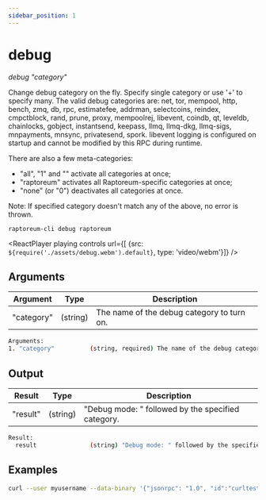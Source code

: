 ```yaml
---
sidebar_position: 1
---
```


# debug

*debug "category"*

Change debug category on the fly. Specify single category or use '+' to specify many.
The valid debug categories are: net, tor, mempool, http, bench, zmq, db, rpc, estimatefee, addrman, selectcoins, reindex, cmpctblock, rand, prune, proxy, mempoolrej, libevent, coindb, qt, leveldb, chainlocks, gobject, instantsend, keepass, llmq, llmq-dkg, llmq-sigs, mnpayments, mnsync, privatesend, spork.
libevent logging is configured on startup and cannot be modified by this RPC during runtime.

There are also a few meta-categories:
 - "all", "1" and "" activate all categories at once;
 - "raptoreum" activates all Raptoreum-specific categories at once;
 - "none" (or "0") deactivates all categories at once.

Note: If specified category doesn't match any of the above, no error is thrown.

`raptoreum-cli debug raptoreum`

<ReactPlayer playing controls url={[
    {src: `${require('./assets/debug.webm').default}`, type: 'video/webm'}]} />


## Arguments

| Argument | Type | Description |
|--|--|--|
| "category" | (string) | The name of the debug category to turn on. |

```bash
Arguments:
1. "category"          (string, required) The name of the debug category to turn on.
```

## Output

| Result | Type | Description |
|--|--|--|
| "result" | (string) | "Debug mode: " followed by the specified category. |

```bash
Result:
  result               (string) "Debug mode: " followed by the specified category.
```


## Examples

```bash
curl --user myusername --data-binary '{"jsonrpc": "1.0", "id":"curltest", "method": "debug", "params": [raptoreum+net] }' -H 'content-type: text/plain;' http://127.0.0.1:9998/
```

